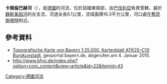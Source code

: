 {{No footnotes|time=2020-12-09T08:59:33+00:00}}
{{Coord|50.119635|N|11.233236|E|display=title}}

'''卡佩倫巴赫河'''（{{lang-de|Kapellenbach}}），是[[德國|德國]]的河流，位於該國東南部，由[[巴伐利亞|巴伐利亞]]負責管轄，屬於[[魏斯美因河|魏斯美因河]]的左支流，河道全長6.1公里，流域面積16.3平方公里，河口處在[[舊昆施塔特|舊昆施塔特]]附近。

==參考資料==
* [http://geoportal.bayern.de/bayernatlas/default?lon=4442128.0&lat=5552834.5&zoom=10&base=951 Topografische Karte von Bayern 1:25.000, Kartenblatt ATK25–C10 Burgkunstadt], geoportal.bayern.de, abgerufen am 4. Januar 2015.
* http://www.bfvo.de/index.php?option=com_content&view=article&id=22&Itemid=43{{Wayback|url=http://www.bfvo.de/index.php?option=com_content&view=article&id=22&Itemid=43 |date=20161221234512 }}

{{Germany-geo-stub}}
[[Category:德國河流|Category:德國河流]]